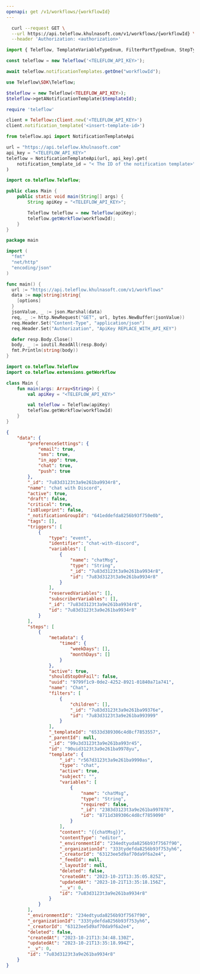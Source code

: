 ```yaml
---
openapi: get /v1/workflows/{workflowId}
---
```


<Snippet file="apikey-warning.mdx" />

<RequestExample>

```bash cURL
  curl --request GET \
  --url https://api.teleflow.khulnasoft.com/v1/workflows/{workflowId} \
  --header 'Authorization: <authorization>'
```

```javascript Node.js
import { Teleflow, TemplateVariableTypeEnum, FilterPartTypeEnum, StepTypeEnum } from '@teleflow/node';

const teleflow = new Teleflow('<TELEFLOW_API_KEY>');

await teleflow.notificationTemplates.getOne("workflowId");
```

```php PHP
use Teleflow\SDK\Teleflow;

$teleflow = new Teleflow(<TELEFLOW_API_KEY>);
$teleflow->getANotificationTemplate($templateId);
```

```ruby Ruby
require 'teleflow'

client = Teleflow::Client.new('<TELEFLOW_API_KEY>')
client.notification_template('<insert-template-id>')
```

```python Python
from teleflow.api import NotificationTemplateApi

url = "https://api.teleflow.khulnasoft.com"
api_key = "<TELEFLOW_API_KEY>"
teleflow = NotificationTemplateApi(url, api_key).get(
    notification_template_id = "< The ID of the notification template>",
)
```

```java Java
import co.teleflow.Teleflow;

public class Main {
    public static void main(String[] args) {
        String apiKey = "<TELEFLOW_API_KEY>";

        Teleflow teleflow = new Teleflow(apiKey);
        teleflow.getWorkflow(workflowId);
    }
}
```

```go Go
package main

import (
  "fmt"
  "net/http"
  "encoding/json"
)

func main() {
  url := "https://api.teleflow.khulnasoft.com/v1/workflows"
  data := map[string]string{
    [options]
  }
  jsonValue, _ := json.Marshal(data)
  req, _ := http.NewRequest("GET", url, bytes.NewBuffer(jsonValue))
  req.Header.Set("Content-Type", "application/json")
  req.Header.Set("Authorization", "ApiKey REPLACE_WITH_API_KEY")

  defer resp.Body.Close()
  body, _ := ioutil.ReadAll(resp.Body)
  fmt.Println(string(body))
}
```

```kotlin Kotlin
import co.teleflow.Teleflow
import co.teleflow.extensions.getWorkflow

class Main {
    fun main(args: Array<String>) {
        val apiKey = "<TELEFLOW_API_KEY>"

        val teleflow = Teleflow(apiKey)
        teleflow.getWorkflow(workflowId)
    }
}
```

</RequestExample>

<ResponseExample>

```json Response
{
    "data": {
        "preferenceSettings": {
            "email": true,
            "sms": true,
            "in_app": true,
            "chat": true,
            "push": true
        },
        "_id": "7u83d3123t3a9e261ba9934r8",
        "name": "chat with Discord",
        "active": true,
        "draft": false,
        "critical": true,
        "isBlueprint": false,
        "_notificationGroupId": "641eddefda8256b93f750e0b",
        "tags": [],
        "triggers": [
            {
                "type": "event",
                "identifier": "chat-with-discord",
                "variables": [
                    {
                        "name": "chatMsg",
                        "type": "String",
                        "_id": "7u83d3123t3a9e261ba9934r8",
                        "id": "7u83d3123t3a9e261ba9934r8"
                    }
                ],
                "reservedVariables": [],
                "subscriberVariables": [],
                "_id": "7u83d3123t3a9e261ba9934r8",
                "id": "7u83d3123t3a9e261ba9934r8"
            }
        ],
        "steps": [
            {
                "metadata": {
                    "timed": {
                        "weekDays": [],
                        "monthDays": []
                    }
                },
                "active": true,
                "shouldStopOnFail": false,
                "uuid": "9799f1c9-0de2-4252-8921-01840a71a741",
                "name": "Chat",
                "filters": [
                    {
                        "children": [],
                        "_id": "7u83d3123t3a9e261ba99376e",
                        "id": "7u83d3123t3a9e261ba993999"
                    }
                ],
                "_templateId": "6533d389306c4d8cf7853557",
                "_parentId": null,
                "_id": "99u3d3123t3a9e261ba993r45",
                "id": "90uid3123t3a9e261ba9978yu",
                "template": {
                    "_id": "r567d3123t3a9e261ba9990as",
                    "type": "chat",
                    "active": true,
                    "subject": "",
                    "variables": [
                        {
                            "name": "chatMsg",
                            "type": "String",
                            "required": false,
                            "_id": "2383d3123t3a9e261ba997878",
                            "id": "8711d389306c4d8cf7859090"
                        }
                    ],
                    "content": "{{chatMsg}}",
                    "contentType": "editor",
                    "_environmentId": "234edtyuda8256b93f7567f90",
                    "_organizationId": "333tydefda8256b93f753yh6",
                    "_creatorId": "63123ee5d9af70da9f6a2e4",
                    "_feedId": null,
                    "_layoutId": null,
                    "deleted": false,
                    "createdAt": "2023-10-21T13:35:05.825Z",
                    "updatedAt": "2023-10-21T13:35:18.156Z",
                    "__v": 0,
                    "id": "7u83d3123t3a9e261ba9934r8"
                }
            }
        ],
        "_environmentId": "234edtyuda8256b93f7567f90",
        "_organizationId": "333tydefda8256b93f753yh6",
        "_creatorId": "63123ee5d9af70da9f6a2e4",
        "deleted": false,
        "createdAt": "2023-10-21T13:34:48.130Z",
        "updatedAt": "2023-10-21T13:35:18.994Z",
        "__v": 0,
        "id": "7u83d3123t3a9e261ba9934r8"
    }
}
```

</ResponseExample>